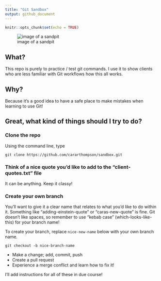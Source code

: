 ---
title: "Git Sandbox"
output: github_document
---

```{r setup, include=FALSE}
knitr::opts_chunk$set(echo = TRUE)
```


![image of a sandpit](https://www.stihl.com/p/images/header_490x170/I-SANDKASTEN_BAUEN-IM-025_rdax_65.jpg)


## What?

This repo is purely to practice / test git commands. I use it to show clients who are less familiar with Git workflows how this all works. 

## Why?

Because it's a good idea to have a safe place to make mistakes when learning to use Git!

## Great, what kind of things should I try to do?

### Clone the repo

Using the command line, type

```
git clone https://github.com/cararthompson/sandbox.git

```
### Think of a nice quote you'd like to add to the "client-quotes.txt" file

It can be anything. Keep it classy!

### Create your own branch

You'll want to give it a clear name that relates to what you'd like to do within it. Something like "adding-einstein-quote" or "caras-new-quote" is fine. Git doesn't like spaces, so remember to use "kebab case" (which-looks-like-this) for your branch name!

To create your branch, replace `nice-new-name` below with your own branch name. 

```
git checkout -b nice-branch-name

```

- Make a change; add, commit, push
- Create a pull request
- Experience a merge conflict and learn how to fix it!

I'll add instructions for all of these in due course! 
